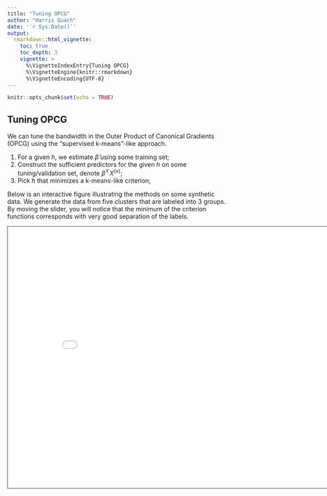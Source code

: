 ```yaml
---
title: "Tuning OPCG"
author: "Harris Quach"
date: '`r Sys.Date()`'
output:
  rmarkdown::html_vignette:
    toc: true
    toc_depth: 3
    vignette: >
      %\VignetteIndexEntry{Tuning OPCG}
      %\VignetteEngine{knitr::rmarkdown}
      %\VignetteEncoding{UTF-8}
---
```




```r
knitr::opts_chunk$set(echo = TRUE)
```

## Tuning OPCG

We can tune the bandwidth in the Outer Product of Canonical Gradients (OPCG) using the "supervised k-means"-like approach.

  1. For a given $h$, we estimate $\hat \beta$ using some training set;
  2. Construct the sufficient predictors for the given $h$ on some tuning/validation set, denote $\hat \beta^{\top} X^{(v)}$;
  3. Pick $h$ that minimizes a k-means-like criterion;

Below is an interactive figure illustrating the methods on some synthetic data. We generate the data from five clusters that are labeled into 3 groups. By moving the slider, you will notice that the minimum of the criterion functions corresponds with very good separation of the labels. 

<iframe src="tuning_sc.html" height="600" width="850" style="border: 1px solid #464646;" allowfullscreen="" allow="autoplay" data-external="1"></iframe>






